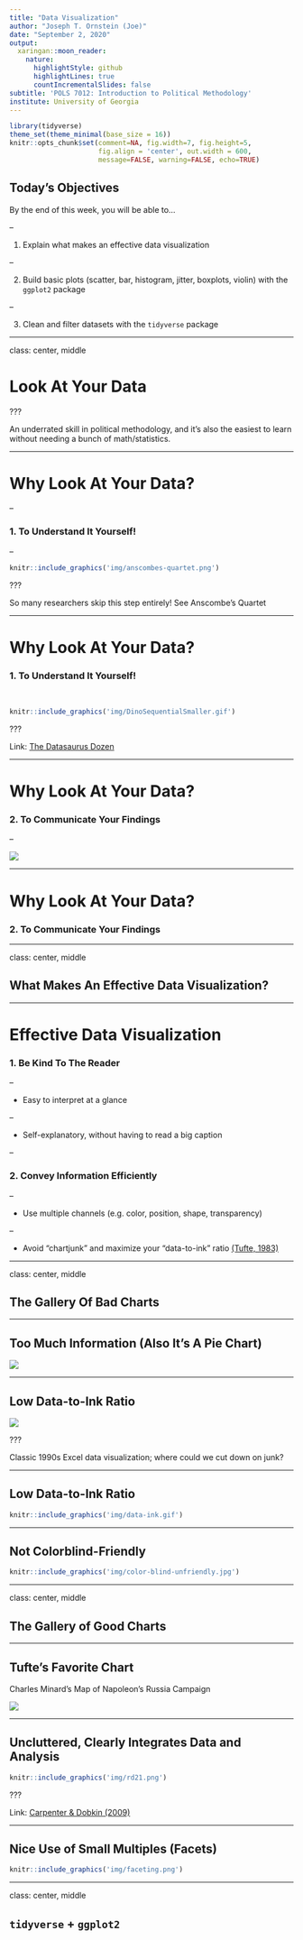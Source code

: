 ```yaml
---
title: "Data Visualization"
author: "Joseph T. Ornstein (Joe)"
date: "September 2, 2020"
output:
  xaringan::moon_reader:
    nature:
      highlightStyle: github
      highlightLines: true
      countIncrementalSlides: false
subtitle: 'POLS 7012: Introduction to Political Methodology'
institute: University of Georgia
---
```


```r
library(tidyverse)
theme_set(theme_minimal(base_size = 16))
knitr::opts_chunk$set(comment=NA, fig.width=7, fig.height=5, 
                      fig.align = 'center', out.width = 600,
                      message=FALSE, warning=FALSE, echo=TRUE)
```

## Today's Objectives

By the end of this week, you will be able to...

--

1. Explain what makes an effective data visualization

--

2. Build basic plots (scatter, bar, histogram, jitter, boxplots, violin) with the `ggplot2` package

--

3. Clean and filter datasets with the `tidyverse` package

---

class: center, middle

# Look At Your Data

???

An underrated skill in political methodology, and it's also the easiest to learn without needing a bunch of math/statistics.

---

# Why Look At Your Data?

--

### 1. To Understand It Yourself!

--

```r
knitr::include_graphics('img/anscombes-quartet.png')
```

???

So many researchers skip this step entirely! See Anscombe's Quartet

---

# Why Look At Your Data?

### 1. To Understand It Yourself!

<br>

```r
knitr::include_graphics('img/DinoSequentialSmaller.gif')
```

???

Link: [The Datasaurus Dozen](https://www.autodeskresearch.com/publications/samestats)

---

# Why Look At Your Data?

### 2. To Communicate Your Findings

--

[![](img/apsr-skim.png)](img/apsr-skim.pdf)

---

# Why Look At Your Data?

### 2. To Communicate Your Findings



---

class: center, middle

## What Makes An Effective Data Visualization?

---

# Effective Data Visualization

### 1. Be Kind To The Reader

--

- Easy to interpret at a glance

--

- Self-explanatory, without having to read a big caption

--

### 2. Convey Information Efficiently

--

- Use multiple channels (e.g. color, position, shape, transparency)

--

- Avoid "chartjunk" and maximize your "data-to-ink" ratio [(Tufte, 1983)](https://www.amazon.com/Visual-Display-Quantitative-Information/dp/1930824130)



---

class: center, middle

## The Gallery Of Bad Charts

---

## Too Much Information (Also It's A Pie Chart)

![](img/tmi.png)

---

## Low Data-to-Ink Ratio

![](img/darkhorse.png)

???

Classic 1990s Excel data visualization; where could we cut down on junk?

---

## Low Data-to-Ink Ratio

```r
knitr::include_graphics('img/data-ink.gif')
```

---

## Not Colorblind-Friendly

```r
knitr::include_graphics('img/color-blind-unfriendly.jpg')
```


---

class: center, middle

## The Gallery of Good Charts

---

## Tufte's Favorite Chart

Charles Minard's Map of Napoleon's Russia Campaign

![](img/minard.png)

---

## Uncluttered, Clearly Integrates Data and Analysis

```r
knitr::include_graphics('img/rd21.png')
```

???

Link: [Carpenter & Dobkin (2009)](https://www.colabug.com/2019/0804/6628029/)

---

## Nice Use of Small Multiples (Facets)

```r
knitr::include_graphics('img/faceting.png')
```

---

class: center, middle

## `tidyverse` + `ggplot2`

